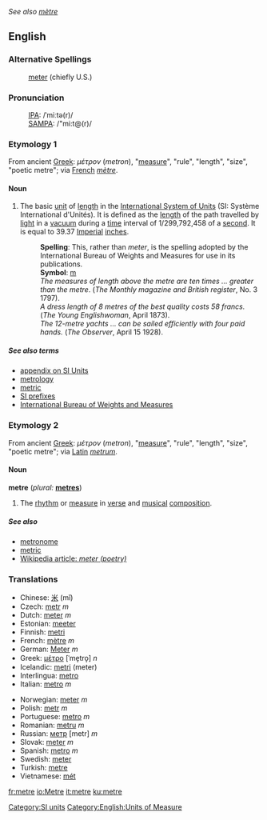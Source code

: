 ''See also [[mètre]]''
==English==
===Alternative Spellings===
:[[meter]] (chiefly U.S.)

===Pronunciation===
:[[International Phonetic Alphabet|IPA]]: /ˈmiːtə(r)/
:[[SAMPA]]: /"mi:t@(r)/

{{wikipedia}}
===Etymology 1===
From ancient [[Greek]]: ''μέτρον'' (''metron''), "[[measure]]", "rule", "length", "size", "poetic metre"; via [[French]] ''[[mètre]]''.

====Noun====
# The basic [[unit]] of [[length]] in the [[International System of Units]] (SI: Système International d'Unités). It is defined as the [[length]] of the path travelled by [[light]] in a [[vacuum]] during a [[time]] interval of 1/299,792,458 of a [[second]]. It is equal to 39.37 [[Imperial]] [[inch]]es.
#: '''Spelling''': This, rather than ''meter'', is the spelling adopted by the International Bureau of Weights and Measures for use in its publications.
#: '''Symbol''': [[m]]
#: ''The measures of length above the metre are ten times ... greater than the metre''. (''The Monthly magazine and British register'', No. 3 1797).
#: ''A dress length of 8 metres of the best quality costs 58 francs.'' (''The Young Englishwoman'', April 1873).
#: ''The 12-metre yachts ... can be sailed efficiently with four paid hands.'' (''The Observer'', April 15 1928).

=====See also terms=====
* [[Wiktionary_Appendix:SI_units|appendix on SI Units]]
* [[metrology]] 
* [[metric]]
* [http://www1.bipm.org/en/si/prefixes.html SI prefixes]
* [http://www1.bipm.org/en/si/base_units/metre.html International Bureau of Weights and Measures]

===Etymology 2===
From ancient [[Greek]]: ''μέτρον'' (''metron''), "[[measure]]", "rule", "length", "size", "poetic metre"; via [[Latin]] ''[[metrum]]''.

====Noun====
'''metre''' (''plural:'' '''[[metres]]''')
# The [[rhythm]] or [[measure]] in [[verse]] and [[musical]] [[composition]].

=====See also=====
* [[metronome]]
* [[metric]]
* [[w:meter (poetry)|Wikipedia article: ''meter (poetry)'']]

===Translations===
{{top}}
*Chinese: [[米]] (mǐ)
*Czech: [[metr]] ''m''
*Dutch: [[meter]] ''m''
*Estonian: [[meeter]]
*Finnish: [[metri]]
*French: [[mètre]] ''m''
*German: [[Meter]] ''m''
*Greek: [[μέτρο]] [ˈme̞tro̞] ''n''
*Icelandic: [[metri]] (meter)
*Interlingua: [[metro]]
*Italian: [[metro]] ''m''
{{mid}}
*Norwegian: [[meter]] ''m''
*Polish: [[metr]] ''m''
*Portuguese: [[metro]] ''m''
*Romanian: [[metru]] ''m''
*Russian: [[метр]] [metr] ''m''
*Slovak: [[meter#Slovak|meter]] ''m''
*Spanish: [[metro]] ''m''
*Swedish: [[meter#Swedish|meter]]
*Turkish: [[metre#Turkish|metre]]
*Vietnamese: [[mét]]
{{bottom}}

[[Category:SI units]]
[[Category:English:Units of Measure]]
[[fr:metre]]
[[io:Metre]]
[[it:metre]]
[[ku:metre]]